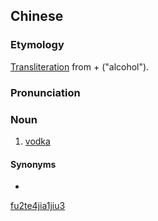 ==Chinese==
{{zh-forms|type=31}}
{{wikipedia|lang=zh}}

===Etymology===
[[transliteration|Transliteration]] from {{etyl|ru|zh|sort=fu2te4jia1jiu3}} {{m|ru|во́дка|}} + {{m|zh|酒|tr=jiǔ||sc=Hani}} ("alcohol").

===Pronunciation===
{{zh-pron
|m=fútèjiājiǔ
|c=fuk6 dak6 gaa1 zau2
|cat=n
}}

===Noun===
{{zh-noun}}

# [[vodka]]

====Synonyms====
* {{l|zh|伏特加}}

[[Category:Mandarin terms derived from Russian|fu2te4jia1jiu3]]